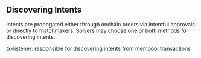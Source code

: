 ## Discovering Intents

Intents are propogated either through onchain orders via intentful approvals or directly to matchmakers. Solvers may choose one or both methods for discovering intents.

tx-listener: responsible for discovering intents from mempool transactions
